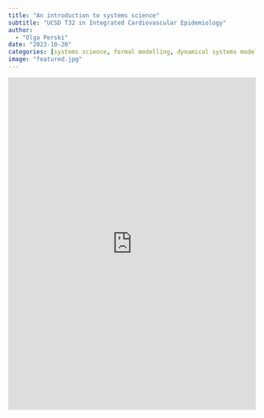 ```yaml
---
title: "An introduction to systems science"
subtitle: "UCSD T32 in Integrated Cardiovascular Epidemiology"
author:
  - "Olga Perski"
date: "2023-10-20"
categories: [systems science, formal modelling, dynamical systems modelling]
image: "featured.jpg"
---
```


```{=html}
<iframe src="https://mfr.osf.io/render?url=https://osf.io/download/gxudv/?direct%26mode=render"
    width="100%"
    scrolling="yes"
    height="677px"
    marginheight="0"
    frameborder="0"
    allowfullscreen
    webkitallowfullscreen
    title="An introduction to systems science"></iframe>
```
